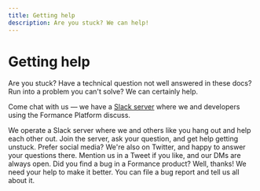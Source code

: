 ```yaml
---
title: Getting help
description: Are you stuck? We can help!
---
```



# Getting help

Are you stuck? Have a technical question not well answered in these docs? Run into a problem you can't solve? We can certainly help.

Come chat with us — we have a [Slack server](https://bit.ly/formance-slack) where we and developers using the Formance Platform discuss.


<DocCardGrid>

<DocCard headline="Chat with us live" cta="Join the Slack" link="https://bit.ly/formance-slack">
    We operate a Slack server where we and others like you hang out and help each other out. Join the server, ask your question, and get help getting unstuck.
</DocCard>

<DocCard headline="Find us on Twitter" cta="Tweet at us" link="https://twitter.com/formancehq">
    Prefer social media? We're also on Twitter, and happy to answer your questions there. Mention us in a Tweet if you like, and our DMs are always open.
</DocCard>

<DocCard headline="I found a bug" cta="File a bug report" link="https://github.com/formancehq/stack/issues/new?assignees=&labels=bug&template=bug_report.md&title=">
    Did you find a bug in a Formance product? Well, thanks! We need your help to make it better. You can file a bug report and tell us all about it.
</DocCard>

</DocCardGrid>
